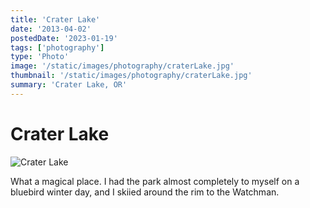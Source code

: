 ```yaml
---
title: 'Crater Lake'
date: '2013-04-02'
postedDate: '2023-01-19'
tags: ['photography']
type: 'Photo'
image: '/static/images/photography/craterLake.jpg'
thumbnail: '/static/images/photography/craterLake.jpg'
summary: 'Crater Lake, OR'
---
```


# Crater Lake

![Crater Lake](/static/images/photography/craterLake.jpg)

What a magical place. I had the park almost completely to myself on a bluebird winter day, and I skiied around the rim to the Watchman.
